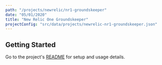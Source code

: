 ```yaml
---
path: "/projects/newrelic/nr1-groundskeeper"
date: "05/01/2020"
title: "New Relic One Groundskeeper"
projectConfig: "src/data/projects/newrelic-nr1-groundskeeper.json"
---
```


## Getting Started

Go to the project's [README](https://github.com/newrelic/nr1-groundskeeper#readme) for setup and usage details.





